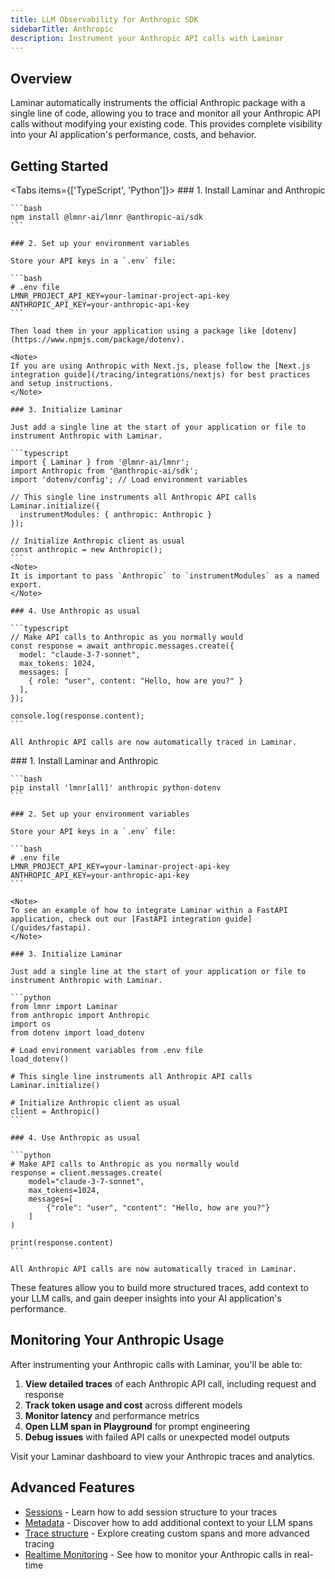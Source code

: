 ```yaml
---
title: LLM Observability for Anthropic SDK
sidebarTitle: Anthropic
description: Instrument your Anthropic API calls with Laminar
---
```


## Overview

Laminar automatically instruments the official Anthropic package with a single line of code, allowing you to trace and monitor all your Anthropic API calls without modifying your existing code. This provides complete visibility into your AI application's performance, costs, and behavior.

## Getting Started

<Tabs items={['TypeScript', 'Python']}>
  <Tab title="TypeScript">
    ### 1. Install Laminar and Anthropic

    ```bash
    npm install @lmnr-ai/lmnr @anthropic-ai/sdk
    ```

    ### 2. Set up your environment variables

    Store your API keys in a `.env` file:

    ```bash
    # .env file
    LMNR_PROJECT_API_KEY=your-laminar-project-api-key
    ANTHROPIC_API_KEY=your-anthropic-api-key
    ```

    Then load them in your application using a package like [dotenv](https://www.npmjs.com/package/dotenv).

    <Note>
    If you are using Anthropic with Next.js, please follow the [Next.js integration guide](/tracing/integrations/nextjs) for best practices and setup instructions.
    </Note>

    ### 3. Initialize Laminar

    Just add a single line at the start of your application or file to instrument Anthropic with Laminar.

    ```typescript
    import { Laminar } from '@lmnr-ai/lmnr';
    import Anthropic from '@anthropic-ai/sdk';
    import 'dotenv/config'; // Load environment variables

    // This single line instruments all Anthropic API calls
    Laminar.initialize({
      instrumentModules: { anthropic: Anthropic }
    });

    // Initialize Anthropic client as usual
    const anthropic = new Anthropic();
    ```
    <Note>
    It is important to pass `Anthropic` to `instrumentModules` as a named export.
    </Note>

    ### 4. Use Anthropic as usual

    ```typescript
    // Make API calls to Anthropic as you normally would
    const response = await anthropic.messages.create({
      model: "claude-3-7-sonnet",
      max_tokens: 1024,
      messages: [
        { role: "user", content: "Hello, how are you?" }
      ],
    });

    console.log(response.content);
    ```

    All Anthropic API calls are now automatically traced in Laminar.
  </Tab>
  <Tab title="Python">
    ### 1. Install Laminar and Anthropic

    ```bash
    pip install 'lmnr[all]' anthropic python-dotenv
    ```

    ### 2. Set up your environment variables

    Store your API keys in a `.env` file:

    ```bash
    # .env file
    LMNR_PROJECT_API_KEY=your-laminar-project-api-key
    ANTHROPIC_API_KEY=your-anthropic-api-key
    ```

    <Note>
    To see an example of how to integrate Laminar within a FastAPI application, check out our [FastAPI integration guide](/guides/fastapi).
    </Note>

    ### 3. Initialize Laminar

    Just add a single line at the start of your application or file to instrument Anthropic with Laminar.

    ```python
    from lmnr import Laminar
    from anthropic import Anthropic
    import os
    from dotenv import load_dotenv

    # Load environment variables from .env file
    load_dotenv()

    # This single line instruments all Anthropic API calls
    Laminar.initialize()

    # Initialize Anthropic client as usual
    client = Anthropic()
    ```

    ### 4. Use Anthropic as usual

    ```python
    # Make API calls to Anthropic as you normally would
    response = client.messages.create(
        model="claude-3-7-sonnet",
        max_tokens=1024,
        messages=[
            {"role": "user", "content": "Hello, how are you?"}
        ]
    )

    print(response.content)
    ```

    All Anthropic API calls are now automatically traced in Laminar.
  </Tab>
</Tabs>

These features allow you to build more structured traces, add context to your LLM calls, and gain deeper insights into your AI application's performance.

## Monitoring Your Anthropic Usage

After instrumenting your Anthropic calls with Laminar, you'll be able to:

1. **View detailed traces** of each Anthropic API call, including request and response
2. **Track token usage and cost** across different models
3. **Monitor latency** and performance metrics
4. **Open LLM span in Playground** for prompt engineering
5. **Debug issues** with failed API calls or unexpected model outputs

Visit your Laminar dashboard to view your Anthropic traces and analytics.

## Advanced Features

- [Sessions](/tracing/manual-instrumentation#sessions) - Learn how to add session structure to your traces
- [Metadata](/tracing/structure/metadata) - Discover how to add additional context to your LLM spans
- [Trace structure](/tracing/structure) - Explore creating custom spans and more advanced tracing
- [Realtime Monitoring](/tracing/realtime) - See how to monitor your Anthropic calls in real-time

